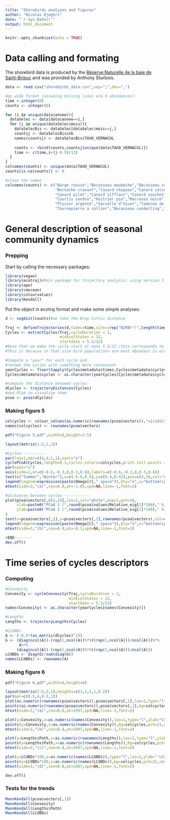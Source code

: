 ```yaml
---
title: "Shorebirds analyses and figures"
author: "Nicolas Djeghri"
date: "`r Sys.Date()`"
output: html_document
---
```


```r
knitr::opts_chunk$set(echo = TRUE)
```

# Data calling and formating

The shorebird data is produced by the [Réserve Naturelle de la baie de Saint-Brieuc](https://www.reservebaiedesaintbrieuc.com/) and was provided by Anthony Sturbois.
```r
data <- read.csv("shorebirds_data.csv",sep=";",dec=",")

#go wide format (assuming missing lines are 0 abundances):
time <-integer(0)
counts <- integer(0)

for (i in unique(data$annee)){
  dataSelec <- data[data$annee==i,]
  for (j in unique(dataSelec$mois)){
    dataSelecBis <- dataSelec[dataSelec$mois==j,]
    countsj <- dataSelecBis$nb
    names(countsj) <- dataSelecBis$TAXO_VERNACUL
    
    counts <- rbind(counts,countsj[unique(data$TAXO_VERNACUL)])
    time <- c(time,i+(j-0.5)/12)
  }
}
colnames(counts) <- unique(data$TAXO_VERNACUL)
counts[is.na(counts)] <- 0

#clean the names
colnames(counts) <- c("Barge rousse","Becasseau maubeche","Becasseau variable",
                      "Bernache cravant","Canard chipeau","Canard colvert",
                      "Canard pilet","Canard siffleur","Canard souchet",
                      "Courlis cendre","Huitrier pie","Macreuse noire",
                      "Pluvier argente","Sarcelle d'hiver","Tadorne de Belon",
                      "Tournepierre a collier","Becasseau sanderling","Grand gravelot")
```

# General description of seasonal community dynamics
### Prepping

Start by calling the necessary packages:
```r
library(vegan)
library(ecotraj)#Main package for trajectory analysis: using version 1.1.0 here
library(ape)
library(cmocean)
library(colourvalues)
library(Kendall)
```

Put the object in ecotraj format and make some simple analyses:
```r
d <- vegdist(counts)#we take the Bray-Curtis distance

Traj <- defineTrajectories(d,times=time,sites=rep("BIRB!!!",length(time)))
Cycles <- extractCycles(Traj,cycleDuration = 1,
                        minEcolStates = 12,
                        startdate = 5.5/12)
#Note that we make the cycle start at date 5.5/12 (this corresponds to June)
#This is because in that site bird populations are most abundant in winter.

#Compute a "year" for each cycle and
#rename the cycles with something more convenient
yearCycles <- floor(tapply(Cycles$metadata$times,Cycles$metadata$cycles,mean))
Cycles$metadata$cycles <- as.character(yearCycles[Cycles$metadata$cycles])

#compute the distance between cycles
dCycles <- trajectoryDistances(Cycles)
#and PCoA to visualize them
pcoa <- pcoa(dCycles)
```

### Making figure 5
```r
colcycles <- colour_values(as.numeric(rownames(pcoa$vectors)),"viridis")
names(colcycles) <- rownames(pcoa$vectors)

pdf("Figure 5.pdf",width=8,height=3.5)

layout(matrix(1:2,1,2))

#Cycles-----------
par(las=1,mar=c(4,4,1,1),xaxt="n")
cyclePCoA(Cycles,length=0.1,cycles.colors=colcycles,print.init.points = TRUE)
par(xaxt="s")
axis(side=1,at=c(-0.6,-0.3,0,0.3,0.6),labels=c(-0.6,-0.3,0,0.3,0.6))
text(c("Summer","Winter"),x=c(-0.6,0.5),y=c(0.4,0.42),pos=c(3,3),col="grey40",font=4)
legend(legend=expression(paste(Omega[0]," space")),bty="n",x="bottomright",text.font=4)
mtext(side=3,"(a)",cex=0.8,at=-1.05,xpd=NA,line=-1,font=2)

#distances between cycles------------
plot(pcoa$vectors[,c(1,2)],las=1,col="white",asp=1,pch=16,
     xlab=paste0("PCoA 1 (",round(pcoa$values$Relative_eig[1]*100)," %)"),
     ylab=paste0("PCoA 2 (",round(pcoa$values$Relative_eig[2]*100)," %)"),
)
text(x=pcoa$vectors[,1],y=pcoa$vectors[,2],rownames(pcoa$vectors),col=colcycles,font=2,xpd=NA)
legend(legend=expression(paste(Omega[C]," space")),bty="n",x="bottomright",text.font=4)
mtext(side=3,"(b)",cex=0.8,at=-0.3,xpd=NA,line=-1,font=2)

#END--------
dev.off()
```
# Time series of cycles descriptors
### Computing
```r
#Convexity
Convexity <- cycleConvexity(Traj,cycleDuration = 1,
                            minEcolStates = 12,
                            startdate = 5.5/12)
names(Convexity) <- as.character(yearCycles[names(Convexity)])

#Lengths
Lengths <- trajectoryLengths(Cycles)

#LCdBDs
A <- (-0.5*(as.matrix(dCycles)^2))
G <- (diag(ncol(A))-(rep(1,ncol(A))%*%t(rep(1,ncol(A)))/ncol(A)))%*%
      A%*%
     (diag(ncol(A))-(rep(1,ncol(A))%*%t(rep(1,ncol(A)))/ncol(A)))
LCdBDs <- diag(G)/sum(diag(G))
names(LCdBDs) <- rownames(A)
```

### Making figure 6
```r
pdf("Figure 6.pdf",width=4,height=6)

layout(matrix(1:5,5,1),heights=c(1,1,1,1,0.2))
par(mar=c(0.5,4,0.5,1))
plot(as.numeric(rownames(pcoa$vectors)),pcoa$vectors[,1],las=1,type="l",ylab="PCoA 1",xlab="",xaxt="n")
points(as.numeric(rownames(pcoa$vectors)),pcoa$vectors[,1],bg=colcycles,pch=21,cex=2,xpd=NA)
mtext(side=3,"(a)",cex=0.8,at=1997,xpd=NA,line=-1,font=2)

plot(y=Convexity,x=as.numeric(names(Convexity)),las=1,type="l",ylab="Cycle convexity",xlab="",xaxt="n")
points(y=Convexity,x=as.numeric(names(Convexity)),bg=colcycles,pch=21,cex=2,xpd=NA)
mtext(side=3,"(b)",cex=0.8,at=1997,xpd=NA,line=-1,font=2)

plot(y=Lengths$Path,x=as.numeric(rownames(Lengths)),las=1,type="l",ylab="Cycle length",xlab="",xaxt="n")
points(y=Lengths$Path,x=as.numeric(rownames(Lengths)),bg=colcycles,pch=21,cex=2,xpd=NA)
mtext(side=3,"(c)",cex=0.8,at=1997,xpd=NA,line=-1,font=2)

plot(y=LCdBDs*100,x=as.numeric(names(LCdBDs)),type="l",las=1,ylab="'LCdBD' (%)",xlab="",xpd=NA)
points(y=LCdBDs*100,x=as.numeric(names(LCdBDs)),bg=colcycles,pch=21,cex=2,xpd=NA)
mtext(side=3,"(d)",cex=0.8,at=1997,xpd=NA,line=-1,font=2)

dev.off()
```

### Tests for the trends

```r
MannKendall(pcoa$vectors[,1])
MannKendall(Convexity)
MannKendall(Lengths$Path)
MannKendall(LCdBDs)
```
